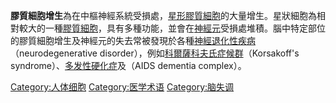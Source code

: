 '''膠質細胞增生'''為在中樞神經系統受損處，[[星形膠質細胞|星形膠質細胞]]的大量增生。星狀細胞為相對較大的一種[[膠質細胞|膠質細胞]]，具有多種功能，並會在[[神經元|神經元]]受損處堆積。腦中特定部位的膠質細胞增生及神經元的失去常被發現於各種[[神經退化性疾病|神經退化性疾病]]（neurodegenerative disorder），例如[[科爾薩科夫氏症候群|科爾薩科夫氏症候群]]（Korsakoff's syndrome）、[[多发性硬化症|多发性硬化症]]及{{link-en|愛滋病痴呆綜合症|HIV-associated neurocognitive disorder}}（AIDS dementia complex）。

{{Commonscat|Gliosis}}

[[Category:人体细胞|Category:人体细胞]]
[[Category:医学术语|Category:医学术语]]
[[Category:脑失调|Category:脑失调]]

{{biology-stub}}